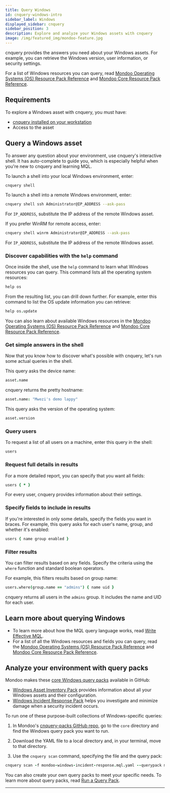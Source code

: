 ```yaml
---
title: Query Windows
id: cnquery-windows-intro
sidebar_label: Windows
displayed_sidebar: cnquery
sidebar_position: 3
description: Explore and analyze your Windows assets with cnquery
image: /img/featured_img/mondoo-feature.jpg
---
```


cnquery provides the answers you need about your Windows assets. For example, you can retrieve the Windows version, user information, or security settings.

For a list of Windows resources you can query, read [Mondoo Operating Systems (OS) Resource Pack Reference](/mql/resources/os-pack/) and [Mondoo Core Resource Pack Reference](/mql/resources/core-pack/).

## Requirements

To explore a Windows asset with cnquery, you must have:

- [cnquery installed on your workstation](/cnquery/)
- Access to the asset

## Query a Windows asset

To answer any question about your environment, use cnquery's interactive shell. It has auto-complete to guide you, which is especially helpful when you're new to cnquery and learning MQL.

To launch a shell into your local Windows environment, enter:

```bash
cnquery shell
```

To launch a shell into a remote Windows environment, enter:

```bash
cnquery shell ssh Administrator@IP_ADDRESS --ask-pass
```

For `IP_ADDRESS`, substitute the IP address of the remote Windows asset.

If you prefer WinRM for remote access, enter:

```bash
cnquery shell winrm Administrator@IP_ADDRESS --ask-pass
```

For `IP_ADDRESS`, substitute the IP address of the remote Windows asset.

### Discover capabilities with the `help` command

Once inside the shell, use the `help` command to learn what Windows resources you can query. This command lists all the operating system resources:

```coffee
help os
```

From the resulting list, you can drill down further. For example, enter this command to list the OS update information you can retrieve:

```coffee
help os.update
```

You can also learn about available Windows resources in the [Mondoo Operating Systems (OS) Resource Pack Reference](/mql/resources/os-pack/) and [Mondoo Core Resource Pack Reference](/mql/resources/core-pack/).

### Get simple answers in the shell

Now that you know how to discover what's possible with cnquery, let's run some actual queries in the shell.

This query asks the device name:

```coffee
asset.name
```

cnquery returns the pretty hostname:

```coffee
asset.name: "Mwezi's demo lappy"
```

This query asks the version of the operating system:

```coffee
asset.version
```

### Query users

To request a list of all users on a machine, enter this query in the shell:

```coffee
users
```

### Request full details in results

For a more detailed report, you can specify that you want all fields:

```coffee
users { * }
```

For every user, cnquery provides information about their settings.

### Specify fields to include in results

If you're interested in only some details, specify the fields you want in braces. For example, this query asks for each user's name, group, and whether it's enabled:

```coffee
users { name group enabled }
```

### Filter results

You can filter results based on any fields. Specify the criteria using the `where` function and standard boolean operators.

For example, this filters results based on group name:

```coffee
users.where(group.name == "admins") { name uid }
```

cnquery returns all users in the `admins` group. It includes the name and UID for each user.

## Learn more about querying Windows

- To learn more about how the MQL query language works, read [Write Effective MQL](/mql/mql.write/).
- For a list of all the Windows resources and fields you can query, read the [Mondoo Operating Systems (OS) Resource Pack Reference](/mql/resources/os-pack/) and [Mondoo Core Resource Pack Reference](/mql/resources/core-pack/).

## Analyze your environment with query packs

Mondoo makes these [core Windows query packs](https://github.com/mondoohq/cnquery-packs) available in GitHub:

- [Windows Asset Inventory Pack](https://github.com/mondoohq/cnquery-packs/blob/main/core/mondoo-windows-inventory.mql.yaml) provides information about all your Windows assets and their configuration.
- [Windows Incident Response Pack](https://github.com/mondoohq/cnquery-packs/blob/main/core/mondoo-windows-incident-response.mql.yaml) helps you investigate and minimize damage when a security incident occurs.

To run one of these purpose-built collections of Windows-specific queries:

1. In Mondoo's [cnquery-packs GitHub repo](https://github.com/mondoohq/cnquery-packs), go to the `core` directory and find the Windows query pack you want to run.

2. Download the YAML file to a local directory and, in your terminal, move to that directory.

3. Use the `cnquery scan` command, specifying the file and the query pack:

```coffee
cnquery scan -f mondoo-windows-incident-response.mql.yaml --querypack mondoo-incident-response-windows
```

You can also create your own query packs to meet your specific needs. To learn more about query packs, read [Run a Query Pack](/cnquery/cnquery-run-pack/).

---
